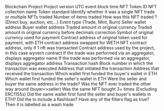 <ParamField path="blockchain">
Blockchain
</ParamField>
<ParamField path="project">
Project
</ParamField>
<ParamField path="version">
Project version
</ParamField>
<ParamField path="block_time">
UTC event block time
</ParamField>
<ParamField path="token_id">
NFT Token ID
</ParamField>
<ParamField path="collection">
NFT collection name
</ParamField>
<ParamField path="token_standard">
Token standard
</ParamField>
<ParamField path="trade_type">
Identify whether it was a single NFT trade or multiple NFTs traded
</ParamField>
<ParamField path="number_of_items">
Number of items traded
</ParamField>
<ParamField path="trade_category">
How was this NFT traded ? (Direct buy, auction, etc...)
</ParamField>
<ParamField path="evt_type">
Event type (Trade, Mint, Burn)
</ParamField>
<ParamField path="seller">
Seller wallet address
</ParamField>
<ParamField path="buyer">
Buyer wallet address
</ParamField>
<ParamField path="amount_original">
Traded amount in original currency
</ParamField>
<ParamField path="amount_raw">
Traded amount in original currency before decimals correction
</ParamField>
<ParamField path="currency_symbol">
Symbol of original currency used for payment
</ParamField>
<ParamField path="currency_contract">
Contract address of original token used for payment, with ETH contract address swapped for WETH
</ParamField>
<ParamField path="nft_contract_address">
NFT contract address, only if 1 nft was transacted
</ParamField>
<ParamField path="project_contract_address">
Contract address used by the project, in this case wyvern contract
</ParamField>
<ParamField path="aggregator_name">
If the trade was performed via an aggregator, displays aggregator name
</ParamField>
<ParamField path="aggregator_address">
If the trade was performed via an aggregator, displays aggregator address
</ParamField>
<ParamField path="tx_hash">
Transaction hash
</ParamField>
<ParamField path="block_number">
Block number in which the transaction was executed 
</ParamField>
<ParamField path="tx_from">
Address that initiated the transaction
</ParamField>
<ParamField path="tx_to">
Address that received the transaction
</ParamField>
<ParamField path="unique_trade_id">

</ParamField>
<ParamField path="buyer_first_funded_by">
Which wallet first funded the buyer&#x27;s wallet in ETH
</ParamField>
<ParamField path="seller_first_funded_by">
Which wallet first funded the seller&#x27;s wallet in ETH
</ParamField>
<ParamField path="filter_1_same_buyer_seller">
Were the seller and buyer the same address in the trade?
</ParamField>
<ParamField path="filter_2_back_and_forth_trade">
Was the NFT ever traded the other way around (buyer&lt;&gt;seller)
</ParamField>
<ParamField path="filter_3_bought_or_sold_3x">
Was the same NFT bought 3+ times (Excluding ERC1155s)
</ParamField>
<ParamField path="filter_4_first_funded_by_same_wallet">
Did the same wallet first fund the seller and buyer&#x27;s wallets in ETH?
</ParamField>
<ParamField path="filter_5_flashloan">
Did the tx include a flashloan?
</ParamField>
<ParamField path="is_wash_trade">
Have any of the filters flag as true? Then it is labelled as a wash trade
</ParamField>
